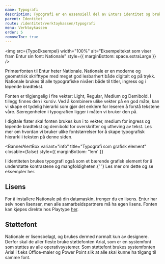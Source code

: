 ```yaml
---
name: Typografi
description: Typografi er en essensiell del av Enturs identitet og brukergrensesnitt for sikre god lesbarhet og skape gode brukeropplevelser.
parent: Identitet
route: /identitet/verktoykassen/typografi
menu: Verktøykassen
order: 5
removeToc: true
---
```



<PageHeader />

<img
  src={TypoEksempel}
  width="100%"
  alt="Eksempeltekst som viser fram Entur sin font: Nationale"
  style={{ marginBottom: space.extraLarge }}
/>

Primærfonten til Entur heter Nationale. Nationale er en moderne og geometrisk skrifttype med meget god lesbarhert både digitalt og på trykk. Nationale brukes til alle typografiske nivåer: både til titler, ingress og i løpende brødtekst.

Fonten er tilgjengelig i fire vekter: Light, Regular, Medium og Demibold. I tillegg finnes den i kursiv. Ved å kombinere ulike vekter på en god måte, kan vi skape et tydelig hierarki som gjør det enklere for leseren å forstå tekstene våre. Særegenheten i typografien ligger i måten vi bruker den på.

I digitale flater skal fonten brukes kun i to vekter, medium for ingress og løpende brødtekst og demibold for overskrifter og utheving av tekst. Les mer om hvordan vi bruker ulike fontstørrelser for å skape typografisk hierarki i teksten på denne siden.

<BannerAlertBox
  variant="info"
  title="Typografi som grafisk element"
  closable={false}
  style={{ marginBottom: '1em' }}
>
  I identiteten brukes typografi også som et bærende grafisk element for å
  understøtte kontrastene og mangfoldigheten.{' '}
  <LinkText as={Link} to="/identitet/vektoykassen/grafiske-elementer">
    Les mer om dette og se eksempler her.
  </LinkText>
</BannerAlertBox>

<TypographyDisplay weight={300} />
<TypographyDisplay weight={400} />
<TypographyDisplay weight={500} />
<TypographyDisplay weight={600} />

## Lisens

For å installere Nationale på din datamaskin, trenger du en lisens.
Entur har selv noen lisenser, men alle samarbeidspartnere må ha egen lisens.
Fonten kan kjøpes direkte hos Playtype [her](https://playtype.com/index.php?q=font/nationale).

## Støttefont

Nationale er lisensbelagt, og brukes dermed normalt kun av designere.
Derfor skal de aller fleste bruke støttefonten Arial, som er en systemfont som støttes av alle operativsystemer.
Som støttefont brukes systemfonten Arial i f.eks Office-maler og Power Point slik at alle skal kunne ha tilgang til samme font.
